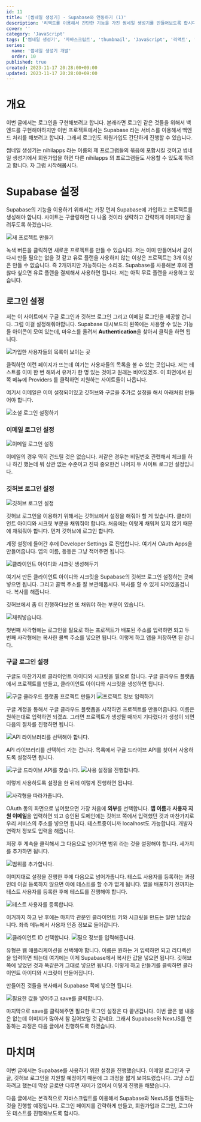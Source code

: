 ```yaml
---
id: 11
title: '[썸네일 생성기] - Supabase와 연동하기 (1)'
description: '리액트를 이용해서 간단한 기능을 가진 썸네일 생성기를 만들어보도록 합시다. 이번 글에서는 연동을 하기 전에 로그인 설정을 먼저 진행하도록 합니다.'
cover: ''
category: 'JavaScript'
tags: ['썸네일 생성기', '자바스크립트', 'thumbnail', 'JavaScript', '리액트', 'React', '구글 API', '구글 클라우드 콘솔', 'Googleapis']
series:
  name: '썸네일 생성기 개발'
  order: 10
published: true
created: 2023-11-17 20:28:00+09:00
updated: 2023-11-17 20:28:00+09:00
---
```


# 개요
이번 글에서는 로그인을 구현해보려고 합니다. 본래라면 로그인 같은 것들을 위해서 백엔드를 구현해야하지만 이번 프로젝트에서는 Supabase 라는 서비스를 이용해서 백엔드 처리를 해보려고 합니다. 그래서 로그인도 회원가입도 간단하게 진행할 수 있습니다.

썸네일 생성기는 nihilapps 라는 이름의 제 프로그램들의 묶음에 포함시킬 것이고 썸네일 생성기에서 회원가입을 하면 다른 nihilapps 의 프로그램들도 사용할 수 있도록 하려고 합니다. 자 그럼 시작해봅시다.

# Supabase 설정
Supabase의 기능을 이용하기 위해서는 가장 먼저 Supabase에 가입하고 프로젝트를 생성해야 합니다. 사이트는 구글링하면 다 나올 것이라 생략하고 간략하게 이미지만 올려두도록 하겠습니다.

<Image src='https://drive.google.com/file/d/1fa7XWUEGwDILuLXFwaoVcRRxozc6k0bQ/view?usp=drive_link' alt='새 프로젝트 만들기' drive />

녹색 버튼을 클릭하면 새로운 프로젝트를 만들 수 있습니다. 저는 이미 만들어놔서 굳이 다시 만들 필요는 없을 것 같고 유료 플랜을 사용하지 않는 이상은 프로젝트는 3개 이상은 만들 수 없습니다. 즉 2개까지만 가능하다는 소리죠. Supabase를 사용해본 후에 괜찮다 싶으면 유료 플랜을 결제해서 사용하면 됩니다. 저는 아직 무료 플랜을 사용하고 있습니다.

## 로그인 설정
저는 이 사이트에서 구글 로그인과 깃허브 로그인 그리고 이메일 로그인을 제공할 겁니다. 그럼 이걸 설정해줘야합니다. Supabase 대시보드의 왼쪽에는 사용할 수 있는 기능들 아이콘이 모여 있는데, 마우스를 올려서 **Authentication**을 찾아서 클릭을 하면 됩니다.

<Image src='https://drive.google.com/file/d/1mZGxBdvFPvTMcv8OGWZ5hg_9K8buB4_j/view?usp=drive_link' alt='가입한 사용자들의 목록이 보이는 곳' drive />

클릭하면 이런 페이지가 뜨는데 여기는 사용자들의 목록을 볼 수 있는 곳입니다. 저는 테스트를 이미 한 번 해봐서 유저가 한 명 있는 것이고 원래는 비어있겠죠. 이 화면에서 왼쪽 메뉴에 Providers 를 클릭하면 지원하는 사이트들이 나옵니다.

여기서 이메일은 이미 설정되어있고 깃허브와 구글을 추가로 설정을 해서 아래처럼 만들어야 합니다.

<Image src='https://drive.google.com/file/d/1Cxr3IJyreVLXVTwJhnPzA-FkMnH_vLwq/view?usp=drive_link' alt='소셜 로그인 설정하기' drive />

### 이메일 로그인 설정

<Image src='https://drive.google.com/file/d/1j-KLgoqigXWahqE08fXZRe1jKh4jUzKz/view?usp=drive_link' alt='이메일 로그인 설정' drive />

이메일의 경우 딱히 건드릴 것은 없습니다. 저같은 경우는 비밀번호 관련해서 체크를 하나 하긴 했는데 뭐 상관 없는 수준이고 진짜 중요한건 나머지 두 사이트 로그인 설정입니다.

### 깃허브 로그인 설정
<Image src='https://drive.google.com/file/d/1d-ucsG3JXI6a7OX0c4D5Izlj7oKgdKpY/view?usp=drive_link' alt='깃허브 로그인 설정' drive />

깃허브 로그인을 이용하기 위해서는 깃허브에서 설정을 해줘야 할 게 있습니다. 클라이언트 아이디와 시크릿 부분을 채워줘야 합니다. 처음에는 이렇게 채워져 있지 않기 때문에 채워줘야 합니다. 먼저 깃허브에 로그인 합니다.

계정 설정에 들어간 후에 Developer Settings 로 진입합니다. 여기서 OAuth Apps을 만들어줍니다. 앱의 이름, 등등은 그냥 적어주면 됩니다.

<Image src='https://drive.google.com/file/d/1LoQjjc1AwLLUqteR4f1IjIym169H14Ef/view?usp=drive_link' alt='클라이언트 아이디와 시크릿 생성해두기' drive />

여기서 만든 클라이언트 아이디와 시크릿을 Supabase의 깃허브 로그인 설정하는 곳에 넣으면 됩니다. 그리고 콜백 주소를 잘 보관해둡시다. 복사를 할 수 있게 되어있을겁니다. 복사를 해줍니다.

깃허브에서 좀 더 진행하다보면 또 채워야 하는 부분이 있습니다.

<Image src='https://drive.google.com/file/d/1g-4gqi29A9vFh8Wz_i3M7OeG94XLt3kQ/view?usp=drive_link' alt='채워넣습니다.' drive />

첫번째 사각형에는 로그인을 필요로 하는 프로젝트가 배포된 주소를 입력하면 되고 두 번째 사각형에는 복사한 콜백 주소를 넣으면 됩니다. 이렇게 하고 앱을 저장하면 된 겁니다.

### 구글 로그인 설정
구글도 마찬가지로 클라이언트 아이디와 시크릿을 필요로 합니다. 구글 클라우드 플랫폼에서 프로젝트를 만들고, 클라이언트 아이디와 시크릿을 생성하면 됩니다.

<Image src='https://drive.google.com/file/d/1iRtZr1Vo07TUI_JJJn-XdH70kF-hY8cu/view?usp=drive_link' alt='구글 클라우드 플랫폼 프로젝트 만들기' drive />

<Image src='https://drive.google.com/file/d/11ScsHIEj2Cv-LfEu_BMQwBk7CfExbeEg/view?usp=drive_link' alt='프로젝트 정보 입력하기' drive />

구글 계정을 통해서 구글 클라우드 플랫폼을 시작하면 프로젝트를 만들어줍니다. 이름은 원하는대로 입력하면 되겠죠. 그러면 프로젝트가 생성될 때까지 기다렸다가 생성이 되면 다음의 절차를 진행하면 됩니다.

<Image src='https://drive.google.com/file/d/1Ph_MVOs1mme5AgD6GXSrwAH1GK2E9TZz/view?usp=drive_link' alt='API 라이브러리를 선택해야 합니다.' drive />

API 라이브러리를 선택하러 가는 겁니다. 목록에서 구글 드라이브 API를 찾아서 사용하도록 설정하면 됩니다.

<Image src='https://drive.google.com/file/d/1wV33L-4aNMCQCEEMjbuMTu6pQvx8kTQF/view?usp=drive_link' alt='구글 드라이브 API를 찾습니다.' drive />

<Image src='https://drive.google.com/file/d/1Xe4d-nbHk-uN_tUsLq3XfZOmMX3OpveM/view?usp=drive_link' alt='사용 설정을 진행합니다.' drive />

이렇게 사용하도록 설정을 한 뒤에 이렇게 진행하면 됩니다.

<Image src='https://drive.google.com/file/d/17iD2rwb6wdf3UGt2t6l78TUY7jXi1RNu/view?usp=drive_link' alt='사각형을 따라가줍니다.' drive />

OAuth 동의 화면으로 넘어왔으면 가장 처음에 **외부**를 선택합니다. **앱 이름**과 **사용자 지원 이메일**을 입력하면 되고 승인된 도메인에는 깃허브 쪽에서 입력했던 것과 마찬가지로 우리 서비스의 주소를 넣으면 됩니다. 테스트중이니까 localhost도 가능합니다. 개발자 연락처 정보도 입력을 해줍니다.

저장 후 계속을 클릭해서 그 다음으로 넘어가면 범위 라는 것을 설정해야 합니다. 세가지를 추가하면 됩니다.

<Image src='https://drive.google.com/file/d/171yX2Q0st15PAQQxOmybVJOWk4qdcvRj/view?usp=drive_link' alt='범위를 추가합니다.' drive />

이미지대로 설정을 진행한 후에 다음으로 넘어가줍니다. 테스트 사용자를 등록하는 과정인데 이걸 등록하지 않으면 아예 테스트를 할 수가 없게 됩니다. 앱을 배포하기 전까지는 테스트 사용자를 등록한 후에 테스트를 진행해야 합니다.

<Image src='https://drive.google.com/file/d/1-3fAzW1DuBk4fWEPPc5vu09y-tyEA9Hl/view?usp=drive_link' alt='테스트 사용자를 등록합니다.' drive />

이거까지 하고 난 후에는 마지막 관문인 클라이언트 키와 시크릿을 만드는 일만 남았습니다. 좌측 메뉴에서 사용자 인증 정보로 들어갑니다.

<Image src='https://drive.google.com/file/d/15ftL7uZzFjTdBz7I-zOtv1vy9O43wfEf/view?usp=drive_link' alt='클라이언트 ID 선택합니다.' drive />

<Image src='https://drive.google.com/file/d/1bbr8hGRVKGseZ_OtvUkENWC-QAdXjfql/view?usp=drive_link' alt='필요 정보를 입력해줍니다.' drive />

유형은 웹 애플리케이션을 선택해야 합니다. 이름은 원하는 거 입력하면 되고 리디렉션을 입력하면 되는데 여기에는 이제 Supabase에서 복사한 값을 넣으면 됩니다. 깃허브 쪽에 넣었던 것과 똑같은거 그대로 넣으면 됩니다. 이렇게 하고 만들기를 클릭하면 클라이언트 아이디와 시크릿이 만들어집니다.

만들어진 것들을 복사해서 Supabase 쪽에 넣으면 됩니다.

<Image src='https://drive.google.com/file/d/1qA0wa5zFbEIUVHBNfeNQSDeeHN7qMJ9T/view?usp=drive_link' alt='필요한 값들 넣어주고 save를 클릭합니다.' drive />

마지막으로 save를 클릭해주면 필요한 로그인 설정은 다 끝낸겁니다. 이번 글은 별 내용은 없는데 이미지가 많아서 참 길어보일 것 같네요. 그래서 Supabase와 NextJS를 연동하는 과정은 다음 글에서 진행하도록 하겠습니다.

# 마치며
이번 글에서는 Supabase를 사용하기 위한 설정을 진행했습니다. 이메일 로그인과 구글, 깃허브 로그인을 지원할 예정이기 때문에 그 과정을 짧게 보여드렸습니다. 그냥 스킵하려고 했는데 막상 글로만 다루면 재미가 없어서 이렇게 진행을 해봤습니다.

다음 글에서는 본격적으로 자바스크립트를 이용해서 Supabase와 NextJS를 연동하는 것을 진행할 예정입니다. 로그인 페이지를 간략하게 만들고, 회원가입과 로그인, 로그아웃 테스트를 진행해보도록 합시다.
